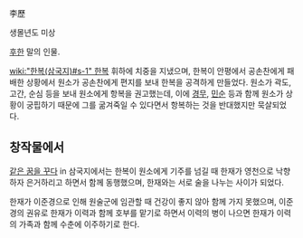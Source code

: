 李歷

생몰년도 미상

[[후한]] 말의 인물.

[[wiki:"한복(삼국지)#s-1" 한복]] 휘하에 치중을 지냈으며, 한복이 안평에서 공손찬에게 패배한 상황에서 원소가 공손찬에게 편지를 보내 한복을 공격하게 만들었다. 원소가 곽도, 고간, 순심 등을 보내 원소에게 항복을 권고했는데, 이에 [[경무]], [[민순]] 등과 함께 원소가 상황이 궁핍하기 때문에 그를 굶겨죽일 수 있다면서 항복하는 것을 반대했지만 묵살되었다.

== 창작물에서 ==
[[같은 꿈을 꾸다]] in 삼국지에서는 한복이 원소에게 기주를 넘길 때 한재가 영천으로 낙향하자 은거하리고 하면서 함께 동행했으며, 한재와는 서로 술을 나누는 사이가 되었다.

한재가 이준경으로 인해 원술군에 임관할 때 건강이 좋지 않아 함께 가지 못했으며, 이준경의 권유로 한재가 이력과 함께 호부를 맡기로 하면서 이력의 병이 나으면 한재가 이력의 가족과 함께 수춘에 이주하기로 한다.
